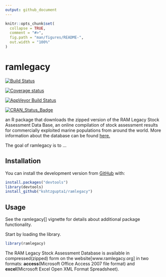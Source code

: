 ```yaml
---
output: github_document
---
```


<!-- README.md is generated from README.Rmd. Please edit that file -->

```r
knitr::opts_chunk$set(
  collapse = TRUE,
  comment = "#>",
  fig.path = "man/figures/README-",
  out.width = "100%"
)
```
# ramlegacy


[![Build Status](https://travis-ci.com/kshtzgupta1/ramlegacy.svg?branch=master)](https://travis-ci.com/kshtzgupta1/ramlegacy)

[![Coverage status](https://codecov.io/gh/kshtzgupta1/ramlegacy/branch/master/graph/badge.svg)](https://codecov.io/github/kshtzgupta1/ramlegacy?branch=master)

[![AppVeyor Build Status](https://ci.appveyor.com/api/projects/status/github/kshtzgupta1/ramlegacy?branch=master&svg=true)](https://ci.appveyor.com/project/kshtzgupta1/ramlegacy)

[![CRAN_Status_Badge](http://www.r-pkg.org/badges/version/ramlegacy)](https://cran.r-project.org/package=ramlegacy)

an R package that downloads the zipped version of the RAM Legacy Stock Assessment Data Base, an online compilation of stock assessment results for commercially exploited marine populations from around the world. More information about the database can be found [here.](www.ramlegacy.org)

The goal of ramlegacy is to ...

## Installation


You can install the development version from [GitHub](https://github.com/) with:

```r
install.packages("devtools")
library(devtools)
install_github("kshtzgupta1/ramlegacy")
```

## Usage
See the ramlegacy[] vignette for details about additional package functionality.

Start by loading the library.

```r
library(ramlegacy)
```

The RAM Legacy Stock Assessment Database is available in compressed(zipped) form on the website[www.ramlegacy.org] in two formats: **access**(Microsoft Office Access 2007 file format)  and **excel**(Microsoft Excel Open XML Format Spreadsheet). 

